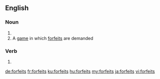 ==English==

===Noun===
{{head|en|plural}}

# {{plural of|forfeit|lang=en|nocat=1}}
# A [[game]] in which [[forfeit]]s are demanded

===Verb===
{{head|en}}

# {{en-third-person singular of|forfeit}}

[[de:forfeits]]
[[fr:forfeits]]
[[ku:forfeits]]
[[hu:forfeits]]
[[my:forfeits]]
[[ja:forfeits]]
[[vi:forfeits]]